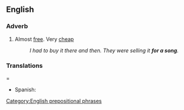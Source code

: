 ==English==

===Adverb===
{{en-adv|pos=[[for]] [[a]] [[song]]|-}}

# Almost [[free]]. Very [[cheap]]
#:''I had to buy it there and then. They were selling it '''for a song'''.''

===Translations====
*Spanish: {{t|es|de balde}}

[[Category:English prepositional phrases]]